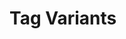
<Meta of={TagStories} />

# Tag Variants

<div
  style={{
    display: 'flex',
    flexDirection: 'column',
    gap: 8,
    alignItems: 'start',
  }}
>
  <Story of={TagStories.Primary} />
  <Story of={TagStories.Secondary} />
  <Story of={TagStories.Info} />
  <Story of={TagStories.Success} />
  <Story of={TagStories.Warning} />
</div>
